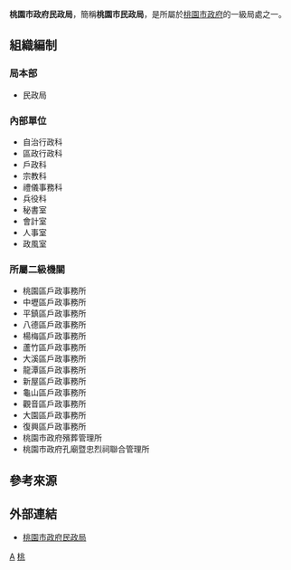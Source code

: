 {{中華民國政府部門基礎資訊
|部門名稱       = 桃園市政府民政局
|外文名稱       = Departmemt of Civil Affairs, <br>Taoyuan City Government
|外文語言       = 英語
|部門標誌       = Emblem of Taoyuan City.svg
|代表圖像       = 
|代表圖像名稱   = 
|首長職銜       = 局長
|首長姓名       = 陳靜航
|副首長職銜     = 副局長
|副首長姓名     =  [[張世威|張世威]] 
|副首長姓名二   =[[陳玉明|陳玉明]]
|副首長姓名三   = 
|副首長職銜二   = 
|副首長二姓名   = 
|副首長二姓名二 = 
|副首長二姓名三 = 
|秘書長職銜     = 主任秘書
|秘書長姓名     = 呂宜臻
|秘書長姓名二   = 
|秘書長姓名三   = 
|副秘書長職銜   = 
|副秘書長姓名   = 
|副秘書長姓名二 = 
|副秘書長姓名三 = 
|任命者姓名     = 
|成立日期       = 
|解散日期       = 
|所屬部門       = [[桃園市政府|桃園市政府]]
|組織編制       = 6科、4室
|授權法源       = [[桃園市政府民政局組織規程|桃園市政府民政局組織規程]]
|員額任期       = 
|員額           = 104人<ref>{{cite web|author=桃園市政府人事處|title=桃園市政府各機關編制員額一覽表|url=http://personnel.tycg.gov.tw/fckdowndoc?file=/%E6%A1%83%E5%9C%92%E5%B8%82%E6%94%BF%E5%BA%9C%E6%B0%91%E6%94%BF%E5%B1%80%E7%B5%84%E7%B9%94%E8%A6%8F%E7%A8%8B%E5%8F%8A%E7%B7%A8%E5%88%B6%E8%A1%A8(1050511%E7%B6%9C%E6%95%B4).pdf&flag=doc|publisher=桃園市政府人事處|accessdate=2020-09-11|archive-date=2019-12-07|archive-url=https://web.archive.org/web/20191207183706/https://personnel.tycg.gov.tw/fckdowndoc?file=%2F%25E6%25A1%2583%25E5%259C%2592%25E5%25B8%2582%25E6%2594%25BF%25E5%25BA%259C%25E6%25B0%2591%25E6%2594%25BF%25E5%25B1%2580%25E7%25B5%2584%25E7%25B9%2594%25E8%25A6%258F%25E7%25A8%258B%25E5%258F%258A%25E7%25B7%25A8%25E5%2588%25B6%25E8%25A1%25A8%281050511%25E7%25B6%259C%25E6%2595%25B4%29.pdf&flag=doc|dead-url=no}}</ref>
|年度預算額     = 
|地址           = 33001[[桃園市|桃園市]][[桃園區|桃園區]]縣府路1號6樓
|電話           = +886 3 332-2101
|網站           = http://cab.tycg.gov.tw
|備註           = 
}}
'''桃園市政府民政局'''，簡稱'''桃園市民政局'''，是所屬於[[桃園市政府|桃園市政府]]的一級局處之一。

== 組織編制 ==
=== 局本部 ===
*民政局

===內部單位===
*自治行政科
*區政行政科
*戶政科
*宗教科
*禮儀事務科
*兵役科
*秘書室
*會計室
*人事室
*政風室

=== 所屬二級機關 ===
*桃園區戶政事務所
*中壢區戶政事務所
*平鎮區戶政事務所
*八德區戶政事務所
*楊梅區戶政事務所
*蘆竹區戶政事務所
*大溪區戶政事務所
*龍潭區戶政事務所
*新屋區戶政事務所
*龜山區戶政事務所
*觀音區戶政事務所
*大園區戶政事務所
*復興區戶政事務所
*桃園市政府殯葬管理所
*桃園市政府孔廟暨忠烈祠聯合管理所

== 參考來源 ==
{{reflist}}

== 外部連結 ==
* [http://cab.tycg.gov.tw 桃園市政府民政局] {{Wayback|url=http://cab.tycg.gov.tw/ |date=20191210132254 }}{{zh}}

{{桃園市政府所屬機關}}

[[Category:桃園市政府|A]]
[[Category:桃園市桃園區的政府機關|桃]]